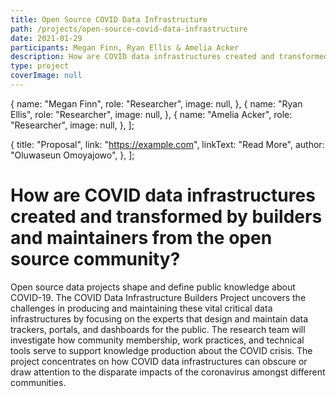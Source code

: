 ```yaml
---
title: Open Source COVID Data Infrastructure
path: /projects/open-source-covid-data-infrastructure
date: 2021-01-29
participants: Megan Finn, Ryan Ellis & Amelia Acker
description: How are COVID data infrastructures created and transformed by builders and maintainers from the open source community?
type: project
coverImage: null
---
```


  {
    name: "Megan Finn",
    role: "Researcher",
    image: null,
  },
  {
    name: "Ryan Ellis",
    role: "Researcher",
    image: null,
  },
  {
    name: "Amelia Acker",
    role: "Researcher",
    image: null,
  },
];

  {
    title: "Proposal",
    link: "https://example.com",
    linkText: "Read More",
    author: "Oluwaseun Omoyajowo",
  },
];

# How are COVID data infrastructures created and transformed by builders and maintainers from the open source community?

Open source data projects shape and define public knowledge about COVID-19. The COVID Data Infrastructure Builders Project uncovers the challenges in producing and maintaining these vital critical data infrastructures by focusing on the experts that design and maintain data trackers, portals, and dashboards for the public. The research team will investigate how community membership, work practices, and technical tools serve to support knowledge production about the COVID crisis. The project concentrates on how COVID data infrastructures can obscure or draw attention to the disparate impacts of the coronavirus amongst different communities.
